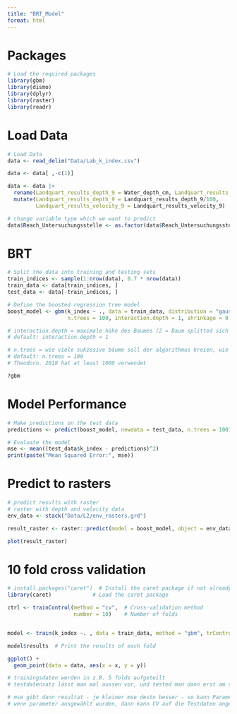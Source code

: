 ```yaml
---
title: "BRT_Model"
format: html
---
```



# Packages
```r
# Load the required packages
library(gbm)
library(dismo)
library(dplyr)
library(raster)
library(readr)
```

# Load Data
```r
# Load Data
data <- read_delim("Data/Lab_k_index.csv")

data <- data[ ,-c(1)]

data <- data |>
  rename(Landquart_results_depth_9 = Water_depth_cm, Landquart_results_velocity_9 = `Flow_velocity_v60_cm/s`) |>
  mutate(Landquart_results_depth_9 = Landquart_results_depth_9/100,
         Landquart_results_velocity_9 = Landquart_results_velocity_9)

# change variable type which we want to predict 
data$Reach_Untersuchungsstelle <- as.factor(data$Reach_Untersuchungsstelle)
```

# BRT 
```r
# Split the data into training and testing sets
train_indices <- sample(1:nrow(data), 0.7 * nrow(data))
train_data <- data[train_indices, ]
test_data <- data[-train_indices, ]

# Define the boosted regression tree model
boost_model <- gbm(k_index ~ ., data = train_data, distribution = "gaussian",
                   n.trees = 100, interaction.depth = 1, shrinkage = 0.1, n.minobsinnode = 1)

# interaction.depth = maximale höhe des Baumes (2 = Baum splitted sich nur 2 mal auf, je höher die Zahl desto feiner werden die Bäume) --> bei nur zwei Variablen im default lassen für die erste male 
# default: interaction.depth = 1

# n.trees = wie viele sukzesive bäume soll der algorithmus kreien, wie viele versch. Bäume, je grösser die Zahl desto rechenintensiver. Mit 726 Datenpunkten kann man gut mit default anfangen 
# default: n.trees = 100
# Theodoro. 2018 hat at least 1000 verwendet

?gbm
```

# Model Performance 
```r
# Make predictions on the test data
predictions <- predict(boost_model, newdata = test_data, n.trees = 100)

# Evaluate the model
mse <- mean((test_data$k_index - predictions)^2)
print(paste("Mean Squared Error:", mse))
```

# Predict to rasters 
```r
# predict results with raster
# raster with depth and velocity data 
env_data <- stack("Data/L2/env_rasters.grd")

result_raster <- raster::predict(model = boost_model, object = env_data, index = 2) # index 2 because 2 layers of rasters are in the env_data variable 

plot(result_raster)
```

# 10 fold cross validation 
```r
# install.packages("caret")  # Install the caret package if not already installed
library(caret)             # Load the caret package

ctrl <- trainControl(method = "cv",  # Cross-validation method
                     number = 10)    # Number of folds


model <- train(k_index ~. , data = train_data, method = "gbm", trControl = ctrl)

model$results  # Print the results of each fold

ggplot() +
  geom_point(data = data, aes(x = x, y = y)) 

# trainingsdaten werden in z.B. 5 folds aufgeteilt 
# testdatensatz lässt man mal aussen vor, und tested man dann erst am schluss 

# mse gibt dann resultat - je kleiner mse desto besser - so kann Parametereinstellung geprüft werden/ auswählen 
# wenn parameter ausgewählt wurden, dann kann CV auf die Testdaten angewendet werden zum schauen wie gut das Modell ist 
```

